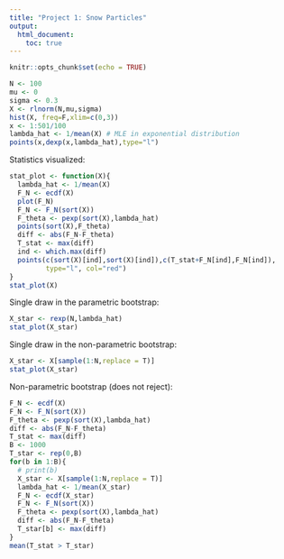 ```yaml
---
title: "Project 1: Snow Particles"
output:
  html_document:
    toc: true
---
```


```r
knitr::opts_chunk$set(echo = TRUE)
```

```r
N <- 100
mu <- 0
sigma <- 0.3
X <- rlnorm(N,mu,sigma)
hist(X, freq=F,xlim=c(0,3))
x <- 1:501/100
lambda_hat <- 1/mean(X) # MLE in exponential distribution
points(x,dexp(x,lambda_hat),type="l")
```

Statistics visualized:

```r
stat_plot <- function(X){
  lambda_hat <- 1/mean(X)
  F_N <- ecdf(X)
  plot(F_N)
  F_N <- F_N(sort(X))
  F_theta <- pexp(sort(X),lambda_hat)
  points(sort(X),F_theta)
  diff <- abs(F_N-F_theta)
  T_stat <- max(diff)
  ind <- which.max(diff)
  points(c(sort(X)[ind],sort(X)[ind]),c(T_stat+F_N[ind],F_N[ind]),
         type="l", col="red")
}
stat_plot(X)
```

Single draw in the parametric bootstrap:

```r
X_star <- rexp(N,lambda_hat)
stat_plot(X_star)
```

Single draw in the non-parametric bootstrap:

```r
X_star <- X[sample(1:N,replace = T)]
stat_plot(X_star)
```

Non-parametric bootstrap (does not reject):

```r
F_N <- ecdf(X)
F_N <- F_N(sort(X))
F_theta <- pexp(sort(X),lambda_hat)
diff <- abs(F_N-F_theta)
T_stat <- max(diff)
B <- 1000
T_star <- rep(0,B)
for(b in 1:B){
  # print(b)
  X_star <- X[sample(1:N,replace = T)]
  lambda_hat <- 1/mean(X_star)
  F_N <- ecdf(X_star)
  F_N <- F_N(sort(X))
  F_theta <- pexp(sort(X),lambda_hat)
  diff <- abs(F_N-F_theta)
  T_star[b] <- max(diff)
}
mean(T_stat > T_star)
```




